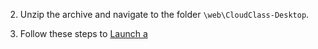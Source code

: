<PlatformWrapper platform="web">

2. Unzip the archive and navigate to the folder `\web\CloudClass-Desktop`.

3. Follow these steps to [Launch a <Vg k="FC" />](./get-started/#launch-a-flexible-classroom)

</PlatformWrapper>